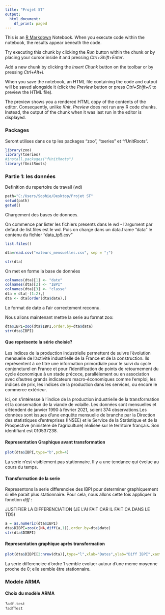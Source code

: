 ```yaml
---
title: "Projet ST"
output:
  html_document:
    df_print: paged
---
```


This is an [R Markdown](http://rmarkdown.rstudio.com) Notebook. When you execute code within the notebook, the results appear beneath the code. 

Try executing this chunk by clicking the *Run* button within the chunk or by placing your cursor inside it and pressing *Ctrl+Shift+Enter*.


Add a new chunk by clicking the *Insert Chunk* button on the toolbar or by pressing *Ctrl+Alt+I*.

When you save the notebook, an HTML file containing the code and output will be saved alongside it (click the *Preview* button or press *Ctrl+Shift+K* to preview the HTML file).

The preview shows you a rendered HTML copy of the contents of the editor. Consequently, unlike *Knit*, *Preview* does not run any R code chunks. Instead, the output of the chunk when it was last run in the editor is displayed.


### **Packages**
Seront utilises dans ce tp les packages "zoo", "tseries" et "fUnitRoots".

```r
library(zoo)
library(tseries)
#install.packages("fUnitRoots")
library(fUnitRoots)
```


### Partie 1: les données

Definition du repertoire de travail (wd)

```r
path="C:/Users/Sophie/Desktop/Projet ST"
setwd(path)
getwd()
```
Chargement des bases de donnees.

On commence par lister les fichiers presents dans le wd - l'argument par defaut de list.files est le wd. Puis on charge dans un data.frame "data" le contenu du fichier "data_tp5.csv" 
```r
list.files()

dta=read.csv("valeurs_mensuelles.csv", sep = ";")

str(dta)
```
On met en forme la base de données
```r
colnames(dta)[1] <- "date"
colnames(dta)[2] <- "IBPI"
colnames(dta)[3] <- "classe"
dta = dta[-(1:2),]
dta <- dta[order(dta$date),]
```
Le format de date a l'air correctement reconnu.

Nous allons maintenant mettre la serie au format zoo:
```r
dta$IBPI=zoo(dta$IBPI,order.by=dta$date)
str(dta$IBPI)
```
#### Que représente la série choisie?

Les indices de la production industrielle permettent de suivre l’évolution mensuelle de l’activité industrielle de la France et de la construction. Ils représentent à ce titre une information primordiale pour le suivi du cycle conjoncturel en France et pour l’identification de points de retournement du cycle économique à un stade précoce, parallèlement ou en association avec d’autres grands indicateurs macro-économiques comme l’emploi, les indices de prix, les indices de la production dans les services, ou encore le commerce extérieur.

Ici, on s'intéresse à l'indice de la production industrielle de la transformation et la conservation de la viande de volaille. Les données sont mensuelles et s'étendent de janvier 1990 à février 2021, soient 374 observations.Les données sont issues d'une enquête mensuelle de branche par la Direction des statistiques d'entreprises (INSEE) et le Service de la Statistique et de la Prospective (ministère de l'agriculture) réalisée sur le territoire français. Son identifiant est 010537238.

#### Representation Graphique avant transformation

```r
plot(dta$IBPI,type="b",pch=4)
```
La serie n'est visiblement pas stationnaire. Il y a une tendance qui évolue au cours du temps.

#### Transformation de la serie
Representons la serie differenciee des IBPI pour determiner graphiquement si elle parait plus stationnaire. Pour cela, nous allons cette fois appliquer la fonction *diff* :

JUSTIFIER LA DIFFERENCIATION (JE L'AI FAIT CAR IL FAIT CA DANS LE TD5)


```r
a = as.numeric(dta$IBPI)
dta$DIBPI=zoo(c(NA,diff(a,1)),order.by=dta$date)
str(dta$DIBPI)
```

#### Representation graphique après transformation
```r
plot(dta$DIBPI[2:nrow(dta)],type="l",xlab="Dates",ylab="Diff IBPI",xaxt='n')
```
La serie differenciee d'ordre 1 semble evoluer autour d'une meme moyenne proche de 0; elle semble être stationnaire.

### Modele ARMA

#### Choix du modèle ARMA

```r
?adf.test
?adfTest
```
